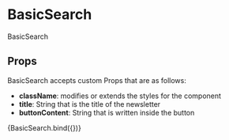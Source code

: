 
<Meta title="components/molecules/BasicSearch" decorators={[withDesign]} />

# BasicSearch

BasicSearch

## Props

BasicSearch accepts custom Props that are as follows:

- <b>className</b>: modifies or extends the styles for the component
- <b>title</b>: String that is the title of the newsletter
- <b>buttonContent</b>: String that is written inside the button

<Canvas>
  <Story
    name="BasicSearch"
    parameters={{
      design: {
        type: 'figma',
        url: '',
      },
    }}
    args={{ className: '' }}
  >
    {BasicSearch.bind({})}
  </Story>
</Canvas>

<ArgsTable of={BasicSearch} />
